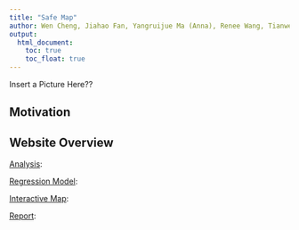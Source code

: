 ```yaml
---
title: "Safe Map"
author: Wen Cheng, Jiahao Fan, Yangruijue Ma (Anna), Renee Wang, Tianwei Zhao
output: 
  html_document:
    toc: true
    toc_float: true
---
```


Insert a Picture Here??

## Motivation

## Website Overview 
[Analysis](analysis.html):

[Regression Model](model.html):

[Interactive Map](https://ym2813.shinyapps.io/interactive_map_p8105_final/):

[Report](report.html):
